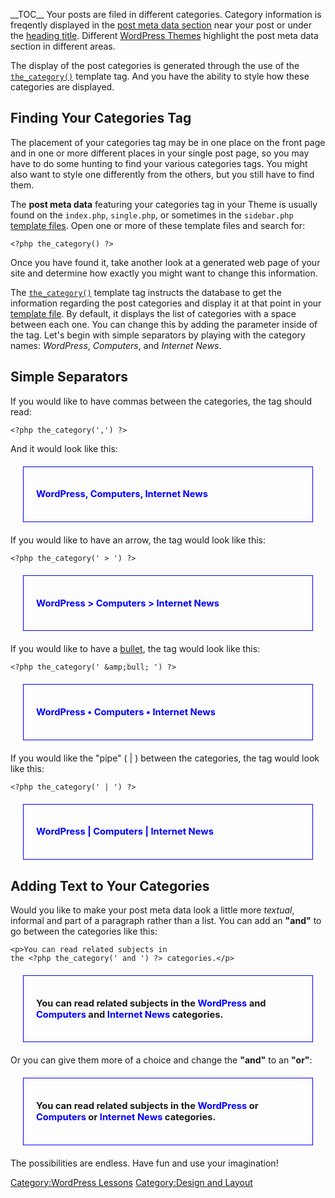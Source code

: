 __TOC__
Your posts are filed in different categories. Category information is freqently displayed in the [[Post_Meta_Data_Section|post meta data section]] near your post or under the [[Designing Headings|heading title]].  Different [[Using Themes|WordPress Themes]] highlight the post meta data section in different areas.  

The display of the post categories is generated through the use of the <tt>[[Template_Tags/the_category|the_category()]]</tt> template tag.  And you have the ability to style how these categories are displayed.

==Finding Your Categories Tag==

The placement of your categories tag may be in one place on the front page and in one or more different places in your single post page, so you may have to do some hunting to find your various categories tags.  You might also want to style one differently from the others, but you still have to find them.

The '''post meta data''' featuring your categories tag in your Theme is usually found on the <tt>index.php</tt>, <tt>single.php</tt>, or sometimes in the <tt>sidebar.php</tt> [[Templates|template files]].  Open one or more of these template files and search for:

<pre><?php the_category() ?></pre>

Once you have found it, take another look at a generated web page of your site and determine how exactly you might want to change this information.

The <tt>[[Template_Tags/the_category|the_category()]]</tt> template tag instructs the database to get the information regarding the post categories and display it at that point in your [[Templates|template file]].  By default, it displays the list of categories with a space between each one.  You can change this by adding the parameter inside of the tag.  Let's begin with simple separators by playing with the category names: ''WordPress'', ''Computers'', and ''Internet News''. 

==Simple Separators==

If you would like to have commas between the categories, the tag should read:

<pre><?php the_category(',') ?></pre>

And it would look like this:

<div style="font-size: 105%; color: blue; font-weight:bold; margin:20px; padding: 20px; border:solid 1px blue">WordPress, Computers, Internet News</div>

If you would like to have an arrow, the tag would look like this:

<pre><?php the_category(' > ') ?></pre>

<div style="font-size: 105%; color: blue; font-weight:bold; margin:20px; padding: 20px; border:solid 1px blue">WordPress > Computers > Internet News</div>

If you would like to have a [[Fun_Character_Entities|bullet]], the tag would look like this:

<pre><?php the_category(' &amp;bull; ') ?></pre>

<div style="font-size: 105%; color: blue; font-weight:bold; margin:20px; padding: 20px; border:solid 1px blue">WordPress &bull; Computers &bull; Internet News</div>

If you would like the "pipe" ( | ) between the categories, the tag would look like this:

<pre><?php the_category(' | ') ?></pre>

<div style="font-size: 105%; color: blue; font-weight:bold; margin:20px; padding: 20px; border:solid 1px blue">WordPress | Computers | Internet News</div>


==Adding Text to Your Categories==

Would you like to make your post meta data look a little more ''textual'', informal and part of a paragraph rather than a list.  You can add an '''"and"''' to go between the categories like this:

<pre><p>You can read related subjects in 
the <?php the_category(' and ') ?> categories.</p></pre>

<div style="font-size: 105%; font-weight:bold; margin:20px; padding: 20px; border:solid 1px blue">You can read related subjects in the <span style="color:blue">WordPress</span> and <span style="color:blue">Computers</span> and <span style="color:blue">Internet News</span> categories.</div>

Or you can give them more of a choice and change the '''"and"''' to an '''"or"''':

<div style="font-size: 105%; font-weight:bold; margin:20px; padding: 20px; border:solid 1px blue">You can read related subjects in the <span style="color:blue">WordPress</span> or <span style="color:blue">Computers</span> or <span style="color:blue">Internet News</span> categories.</div>

The possibilities are endless.  Have fun and use your imagination!

[[Category:WordPress Lessons]]
[[Category:Design and Layout]]